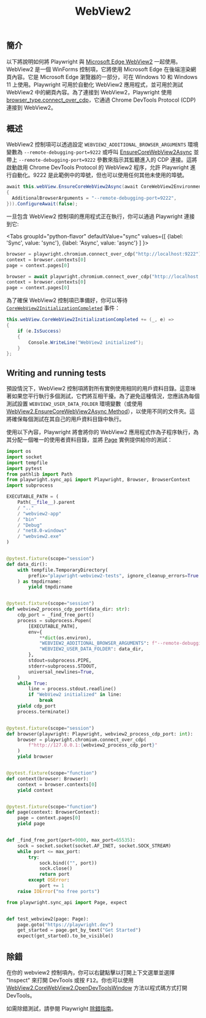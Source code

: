﻿---
id: webview2
title: "WebView2"
---

## 簡介

以下將說明如何將 Playwright 與 [Microsoft Edge WebView2](https://docs.microsoft.com/en-us/microsoft-edge/webview2) 一起使用。WebView2 是一個 WinForms 控制項，它將使用 Microsoft Edge 在後端渲染網頁內容。它是 Microsoft Edge 瀏覽器的一部分，可在 Windows 10 和 Windows 11 上使用。Playwright 可用於自動化 WebView2 應用程式，並可用於測試 WebView2 中的網頁內容。為了連接到 WebView2，Playwright 使用 [browser_type.connect_over_cdp](/api/class-browsertype.mdx#browser-type-connect-over-cdp)，它通過 Chrome DevTools Protocol (CDP) 連接到 WebView2。

## 概述

WebView2 控制項可以透過設定 `WEBVIEW2_ADDITIONAL_BROWSER_ARGUMENTS` 環境變數為 `--remote-debugging-port=9222` 或呼叫 [EnsureCoreWebView2Async](https://docs.microsoft.com/en-us/dotnet/api/microsoft.web.webview2.wpf.webview2.ensurecorewebview2async?view=webview2-dotnet-1.0.1343.22) 並帶上 `--remote-debugging-port=9222` 參數來指示其監聽進入的 CDP 連接。這將啟動啟用 Chrome DevTools Protocol 的 WebView2 程序，允許 Playwright 進行自動化。9222 是此範例中的埠號，但也可以使用任何其他未使用的埠號。

```csharp
await this.webView.EnsureCoreWebView2Async(await CoreWebView2Environment.CreateAsync(null, null, new CoreWebView2EnvironmentOptions()
{
  AdditionalBrowserArguments = "--remote-debugging-port=9222",
})).ConfigureAwait(false);
```

一旦包含 WebView2 控制項的應用程式正在執行，你可以通過 Playwright 連接到它:

<Tabs
  groupId="python-flavor"
  defaultValue="sync"
  values={[
    {label: 'Sync', value: 'sync'},
    {label: 'Async', value: 'async'}
  ]
}>
<TabItem value="sync">

```py
browser = playwright.chromium.connect_over_cdp("http://localhost:9222")
context = browser.contexts[0]
page = context.pages[0]
```

</TabItem>
<TabItem value="async">

```py
browser = await playwright.chromium.connect_over_cdp("http://localhost:9222")
context = browser.contexts[0]
page = context.pages[0]
```

</TabItem>
</Tabs>

為了確保 WebView2 控制項已準備好，你可以等待 [`CoreWebView2InitializationCompleted`](https://learn.microsoft.com/en-us/dotnet/api/microsoft.web.webview2.wpf.webview2.corewebview2initializationcompleted?view=webview2-dotnet-1.0.1343.22) 事件：

```csharp
this.webView.CoreWebView2InitializationCompleted += (_, e) =>
{
    if (e.IsSuccess)
    {
        Console.WriteLine("WebView2 initialized");
    }
};
```

## Writing and running tests

預設情況下，WebView2 控制項將對所有實例使用相同的用戶資料目錄。這意味著如果您平行執行多個測試，它們將互相干擾。為了避免這種情況，您應該為每個測試設置 `WEBVIEW2_USER_DATA_FOLDER` 環境變數（或使用 [WebView2.EnsureCoreWebView2Async Method](https://docs.microsoft.com/en-us/dotnet/api/microsoft.web.webview2.wpf.webview2.ensurecorewebview2async?view=webview2-dotnet-1.0.1343.22)），以使用不同的文件夾。這將確保每個測試在其自己的用戶資料目錄中執行。

使用以下內容，Playwright 將會將你的 WebView2 應用程式作為子程序執行，為其分配一個唯一的使用者資料目錄，並將 [Page](/api/class-page.mdx) 實例提供給你的測試：

<!-- 原始程式碼可在此處獲取，以驗證範例是否正常運作 https://github.com/mxschmitt/playwright-webview2-demo -->

```python title="conftest.py"
import os
import socket
import tempfile
import pytest
from pathlib import Path
from playwright.sync_api import Playwright, Browser, BrowserContext
import subprocess

EXECUTABLE_PATH = (
    Path(__file__).parent
    / ".."
    / "webview2-app"
    / "bin"
    / "Debug"
    / "net8.0-windows"
    / "webview2.exe"
)


@pytest.fixture(scope="session")
def data_dir():
    with tempfile.TemporaryDirectory(
        prefix="playwright-webview2-tests", ignore_cleanup_errors=True
    ) as tmpdirname:
        yield tmpdirname


@pytest.fixture(scope="session")
def webview2_process_cdp_port(data_dir: str):
    cdp_port = _find_free_port()
    process = subprocess.Popen(
        [EXECUTABLE_PATH],
        env={
            **dict(os.environ),
            "WEBVIEW2_ADDITIONAL_BROWSER_ARGUMENTS": f"--remote-debugging-port={cdp_port}",
            "WEBVIEW2_USER_DATA_FOLDER": data_dir,
        },
        stdout=subprocess.PIPE,
        stderr=subprocess.STDOUT,
        universal_newlines=True,
    )
    while True:
        line = process.stdout.readline()
        if "WebView2 initialized" in line:
            break
    yield cdp_port
    process.terminate()


@pytest.fixture(scope="session")
def browser(playwright: Playwright, webview2_process_cdp_port: int):
    browser = playwright.chromium.connect_over_cdp(
        f"http://127.0.0.1:{webview2_process_cdp_port}"
    )
    yield browser


@pytest.fixture(scope="function")
def context(browser: Browser):
    context = browser.contexts[0]
    yield context


@pytest.fixture(scope="function")
def page(context: BrowserContext):
    page = context.pages[0]
    yield page


def _find_free_port(port=9000, max_port=65535):
    sock = socket.socket(socket.AF_INET, socket.SOCK_STREAM)
    while port <= max_port:
        try:
            sock.bind(("", port))
            sock.close()
            return port
        except OSError:
            port += 1
    raise IOError("no free ports")
```

```python title="test_webview2.py"
from playwright.sync_api import Page, expect


def test_webview2(page: Page):
    page.goto("https://playwright.dev")
    get_started = page.get_by_text("Get Started")
    expect(get_started).to_be_visible()
```

## 除錯

在你的 webview2 控制項內，你可以右鍵點擊以打開上下文選單並選擇 "Inspect" 來打開 DevTools 或按 <kbd>F12</kbd>。你也可以使用 [WebView2.CoreWebView2.OpenDevToolsWindow](https://learn.microsoft.com/en-us/dotnet/api/microsoft.web.webview2.core.corewebview2.opendevtoolswindow?view=webview2-dotnet-1.0.1462.37) 方法以程式碼方式打開 DevTools。

如需除錯測試，請參閱 Playwright [除錯指南](./debug)。




[Accessibility]: /api/class-accessibility.mdx "Accessibility"
[APIRequest]: /api/class-apirequest.mdx "APIRequest"
[APIRequestContext]: /api/class-apirequestcontext.mdx "APIRequestContext"
[APIResponse]: /api/class-apiresponse.mdx "APIResponse"
[APIResponseAssertions]: /api/class-apiresponseassertions.mdx "APIResponseAssertions"
[Browser]: /api/class-browser.mdx "Browser"
[BrowserContext]: /api/class-browsercontext.mdx "BrowserContext"
[BrowserType]: /api/class-browsertype.mdx "BrowserType"
[CDPSession]: /api/class-cdpsession.mdx "CDPSession"
[Clock]: /api/class-clock.mdx "Clock"
[ConsoleMessage]: /api/class-consolemessage.mdx "ConsoleMessage"
[Dialog]: /api/class-dialog.mdx "Dialog"
[Download]: /api/class-download.mdx "Download"
[ElementHandle]: /api/class-elementhandle.mdx "ElementHandle"
[Error]: /api/class-error.mdx "Error"
[FileChooser]: /api/class-filechooser.mdx "FileChooser"
[Frame]: /api/class-frame.mdx "Frame"
[FrameLocator]: /api/class-framelocator.mdx "FrameLocator"
[JSHandle]: /api/class-jshandle.mdx "JSHandle"
[Keyboard]: /api/class-keyboard.mdx "Keyboard"
[Locator]: /api/class-locator.mdx "Locator"
[LocatorAssertions]: /api/class-locatorassertions.mdx "LocatorAssertions"
[Mouse]: /api/class-mouse.mdx "Mouse"
[Page]: /api/class-page.mdx "Page"
[PageAssertions]: /api/class-pageassertions.mdx "PageAssertions"
[Playwright]: /api/class-playwright.mdx "Playwright"
[Request]: /api/class-request.mdx "Request"
[Response]: /api/class-response.mdx "Response"
[Route]: /api/class-route.mdx "Route"
[Selectors]: /api/class-selectors.mdx "Selectors"
[TimeoutError]: /api/class-timeouterror.mdx "TimeoutError"
[Touchscreen]: /api/class-touchscreen.mdx "Touchscreen"
[Tracing]: /api/class-tracing.mdx "Tracing"
[Video]: /api/class-video.mdx "Video"
[WebError]: /api/class-weberror.mdx "WebError"
[WebSocket]: /api/class-websocket.mdx "WebSocket"
[Worker]: /api/class-worker.mdx "Worker"
[Element]: https://developer.mozilla.org/en-US/docs/Web/API/element "Element"
[EvaluationArgument]: /evaluating.mdx#evaluation-argument "EvaluationArgument"
[Promise]: https://developer.mozilla.org/en-US/docs/Web/JavaScript/Reference/Global_Objects/Promise "Promise"
[iterator]: https://developer.mozilla.org/en-US/docs/Web/JavaScript/Reference/Iteration_protocols "Iterator"
[origin]: https://developer.mozilla.org/en-US/docs/Glossary/Origin "Origin"
[selector]: https://developer.mozilla.org/en-US/docs/Web/CSS/CSS_Selectors "selector"
[Serializable]: https://developer.mozilla.org/en-US/docs/Web/JavaScript/Reference/Global_Objects/JSON/stringify#Description "Serializable"
[UIEvent.detail]: https://developer.mozilla.org/en-US/docs/Web/API/UIEvent/detail "UIEvent.detail"
[UnixTime]: https://en.wikipedia.org/wiki/Unix_time "Unix Time"
[xpath]: https://developer.mozilla.org/en-US/docs/Web/XPath "xpath"

[Any]: https://docs.python.org/3/library/typing.html#typing.Any "Any"
[bool]: https://docs.python.org/3/library/stdtypes.html "bool"
[bytes]: https://docs.python.org/3/library/stdtypes.html#bytes "bytes"
[Callable]: https://docs.python.org/3/library/typing.html#typing.Callable "Callable"
[EventContextManager]: https://docs.python.org/3/reference/datamodel.html#context-managers "Event context manager"
[EventEmitter]: https://pyee.readthedocs.io/en/latest/#pyee.BaseEventEmitter "EventEmitter"
[Exception]: https://docs.python.org/3/library/exceptions.html#Exception "Exception"
[Dict]: https://docs.python.org/3/library/typing.html#typing.Dict "Dict"
[float]: https://docs.python.org/3/library/stdtypes.html#numeric-types-int-float-complex "float"
[int]: https://docs.python.org/3/library/stdtypes.html#numeric-types-int-float-complex "int"
[List]: https://docs.python.org/3/library/typing.html#typing.List "List"
[NoneType]: https://docs.python.org/3/library/constants.html#None "None"
[Pattern]: https://docs.python.org/3/library/re.html "Pattern"
[URL]: https://en.wikipedia.org/wiki/URL "URL"
[pathlib.Path]: https://realpython.com/python-pathlib/ "pathlib.Path"
[str]: https://docs.python.org/3/library/stdtypes.html#text-sequence-type-str "str"
[Union]: https://docs.python.org/3/library/typing.html#typing.Union "Union"
[datetime]: https://docs.python.org/3/library/datetime.html#datetime.datetime "datetime"

[all available image tags]: https://mcr.microsoft.com/en-us/product/playwright/python/about "all available image tags"
[Microsoft Artifact Registry]: https://mcr.microsoft.com/en-us/product/playwright/python/about "Microsoft Artifact Registry"
[Dockerfile.jammy]: https://github.com/microsoft/playwright-python/blob/main/utils/docker/Dockerfile.jammy "Dockerfile.jammy"
